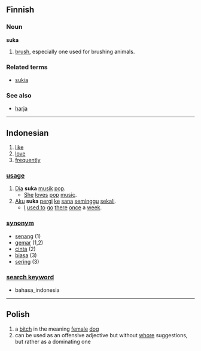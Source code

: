 ==Finnish==

===Noun===
'''suka'''

# [[brush]], especially one used for brushing animals.

===Related terms===
*[[sukia]]

===See also===
*[[harja#Finnish|harja]]

----

==Indonesian ==

# [[like]]
# [[love]]
# [[frequently]]

=== [[usage]] ===
# [[dia|Dia]] '''suka''' [[musik]] [[pop]].
#* [[she|She]] [[love]]s [[pop]] [[music]].
# [[aku|Aku]] '''suka''' [[pergi]] [[ke]] [[sana]] [[minggu|seminggu]] [[sekali]].
#* [[I]] [[used to]] [[go]] [[there]] [[once]] a [[week]].

=== [[synonym]] ===
* [[senang]] (1)
* [[gemar]] (1,2)
* [[cinta]] (2)
* [[biasa]] (3)
* [[sering]] (3)

=== [[search keyword]] ===
* bahasa_indonesia

----

==Polish== 

# a [[bitch]] in the meaning [[female]] [[dog]]
# can be used as an offensive adjective but without [[whore]] suggestions, but rather as a dominating one